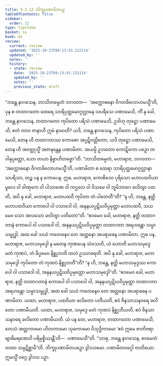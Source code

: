 ```yaml
---
title: 5.3.12 ဘိက္ခုပဏာမိတပဉှ
tableOfContents: false
sidebar:
  order: 12
type: tipitaka
basket: su
book: mi
review:
  current: review
  updated: '2025-10-23T09:13:43.122114'
  updated_by: ''
  notes: ''
  history:
  - state: review
    date: '2025-10-23T09:13:43.122114'
    updated_by: ''
    notes: ''
    previous_state: draft
---
```



<ReviewStatus review={frontmatter.review} showDetails={true} />

<HypothesisAnnotation frontmatter={frontmatter} />

<DynamicBreadcrumb />

<Division number="149" book="mi" e="ch" v="28">

<Paragraph number="847" book="mi">
“ဘန္တေ နာဂသေန, ဘာသိတမ္ပေတံ ဘဂဝတာ—  ‘အက္ကောဓနော ဝိဂတခိလောဟမသ္မီ’တိ, ပုန စ တထာဂတော ထေရေ သာရိပုတ္တမောဂ္ဂလ္လာနေ သပရိသေ ပဏာမေသိ, ကိံ နု ခေါ, ဘန္တေ နာဂသေန, တထာဂတော ကုပိတော ပရိသံ ပဏာမေသိ, ဥဒါဟု တုဋ္ဌော ပဏာမေသိ, ဧတံ တာဝ ဇာနာဟိ ဣမံ နာမာတိ? ယဒိ, ဘန္တေ နာဂသေန, ကုပိတော ပရိသံ ပဏာမေသိ, တေန ဟိ တထာဂတဿ ကောဓော အပ္ပဋိဝတ္တိတော, ယဒိ တုဋ္ဌော ပဏာမေသိ, တေန ဟိ အဝတ္ထုသ္မိံ အဇာနန္တေန ပဏာမိတာ. အယမ္ပိ ဥဘတော ကောဋိကော ပဉှော တဝါနုပ္ပတ္တော, သော တယာ နိဗ္ဗာဟိတဗ္ဗော”တိ.
</Paragraph>

<Paragraph number="848" book="mi">
“ဘာသိတမ္ပေတံ, မဟာရာဇ, ဘဂဝတာ—  ‘အက္ကောဓနော ဝိဂတခိလောဟမသ္မီ’တိ, ပဏာမိတာ စ ထေရာ သာရိပုတ္တမောဂ္ဂလ္လာနာ သပရိသာ, တဉ္စ ပန န ကောပေန. ဣဓ, မဟာရာဇ, ကောစိဒေဝ ပုရိသော မဟာပထဝိယာ မူလေ ဝါ ခါဏုကေ ဝါ ပါသာဏေ ဝါ ကဌလေ ဝါ ဝိသမေ ဝါ ဘူမိဘာဂေ ခလိတွာ ပတတိ, အပိ နု ခေါ, မဟာရာဇ, မဟာပထဝီ ကုပိတာ တံ ပါတေတီ”တိ? “န ဟိ, ဘန္တေ, နတ္ထိ မဟာပထဝိယာ ကောပေါ ဝါ ပသာဒေါ ဝါ, အနုနယပ္ပဋိဃဝိပ္ပမုတ္တာ မဟာပထဝီ, သယမေဝ သော အလသော ခလိတွာ ပတိတော”တိ. “ဧဝမေဝ ခေါ, မဟာရာဇ, နတ္ထိ တထာဂတာနံ ကောပေါ ဝါ ပသာဒေါ ဝါ, အနုနယပ္ပဋိဃဝိပ္ပမုတ္တာ တထာဂတာ အရဟန္တော သမ္မာသမ္ဗုဒ္ဓါ, အထ ခေါ သယံ ကတေနေဝ တေ အတ္တနော အပရာဓေန ပဏာမိတာ.
</Paragraph>

<Paragraph number="849" book="mi">
ဣဓ ပန, မဟာရာဇ, မဟာသမုဒ္ဒေါ န မတေန ကုဏပေန သံဝသတိ, ယံ ဟောတိ မဟာသမုဒ္ဒေ မတံ ကုဏပံ, တံ ခိပ္ပမေဝ နိစ္ဆုဘတိ ထလံ ဥဿာရေတိ. အပိ နု ခေါ, မဟာရာဇ, မဟာသမုဒ္ဒေါ ကုပိတော တံ ကုဏပံ နိစ္ဆုဘတီ”တိ? “န ဟိ, ဘန္တေ, နတ္ထိ မဟာသမုဒ္ဒဿ ကောပေါ ဝါ ပသာဒေါ ဝါ, အနုနယပ္ပဋိဃဝိပ္ပမုတ္တော မဟာသမုဒ္ဒေါ”တိ. “ဧဝမေဝ ခေါ, မဟာရာဇ, နတ္ထိ တထာဂတာနံ ကောပေါ ဝါ ပသာဒေါ ဝါ, အနုနယပ္ပဋိဃဝိပ္ပမုတ္တာ တထာဂတာ အရဟန္တော သမ္မာသမ္ဗုဒ္ဓါ, အထ ခေါ သယံ ကတေနေဝ တေ အတ္တနော အပရာဓေန ပဏာမိတာ.
</Paragraph>

<Paragraph number="850" book="mi">
ယထာ, မဟာရာဇ, ပထဝိယာ ခလိတော ပတီယတိ, ဧဝံ ဇိနသာသနဝရေ ခလိတော ပဏာမီယတိ. ယထာ, မဟာရာဇ, သမုဒ္ဒေ မတံ ကုဏပံ နိစ္ဆုဘီယတိ, ဧဝံ ဇိနသာသနဝရေ ခလိတော ပဏာမီယတိ. ယံ ပန တေ, မဟာရာဇ, တထာဂတော ပဏာမေသိ, တေသံ အတ္ထကာမော ဟိတကာမော သုခကာမော ဝိသုဒ္ဓိကာမော ‘ဧဝံ ဣမေ ဇာတိဇရာဗျာဓိမရဏေဟိ ပရိမုစ္စိဿန္တီ’တိ—  ပဏာမေသီ”တိ. “သာဓု, ဘန္တေ နာဂသေန, ဧဝမေတံ တထာ သမ္ပဋိစ္ဆာမီ”တိ.

</Paragraph>
</Division>

<Paragraph number="851" type="center" book="mi">
ဘိက္ခုပဏာမိတပဉှော ဒွါဒသမော.



</Paragraph>

<Paragraph number="852" type="center" book="mi">
ပဏာမိတဝဂ္ဂေါ တတိယော.



</Paragraph>

<Paragraph number="853" type="center" book="mi">
ဣမသ္မိံ ဝဂ္ဂေ ဒွါဒသ ပဉှာ.
</Paragraph>